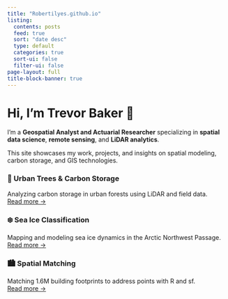 ```yaml
---
title: "Robertilyes.github.io"
listing:
  contents: posts
  feed: true
  sort: "date desc"
  type: default
  categories: true
  sort-ui: false
  filter-ui: false
page-layout: full
title-block-banner: true
---
```


# Hi, I'm Trevor Baker 👋  
I'm a **Geospatial Analyst and Actuarial Researcher** specializing in **spatial data science**, **remote sensing**, and **LiDAR analytics**.

This site showcases my work, projects, and insights on spatial modeling, carbon storage, and GIS technologies.

::: {.grid .cards cols=3}
:::{.card}
### 🌲 Urban Trees & Carbon Storage  
Analyzing carbon storage in urban forests using LiDAR and field data.  
[Read more →](projects/urban-trees.qmd)
:::
:::{.card}
### ❄️ Sea Ice Classification  
Mapping and modeling sea ice dynamics in the Arctic Northwest Passage.  
[Read more →](projects/sea-ice.qmd)
:::
:::{.card}
### 🏙️ Spatial Matching  
Matching 1.6M building footprints to address points with R and sf.  
[Read more →](projects/building-matching.qmd)
:::
:::